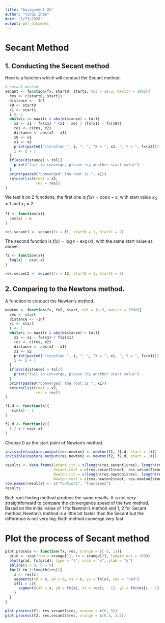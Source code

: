 ```yaml
---
title: "Assignment 2b"
author: "Yinqi Zhao"
date: "2/23/2020"
output: pdf_document
---
```


# Secant Method

## 1. Conducting the Secant method
Here is a function which will conduct the Secant method.
```r
# secant method
secant <- function(fx, start0, start1, tol = 1e-3, maxitr = 1000){
  res <- c(start0, start1)
  distance <- -Inf
  x0 <- start0
  x1 <- start1
  i <- 1
  while(i <= maxitr & abs(distance) > tol){
    x2 <- x1 - fx(x1) * (x1 - x0) / (fx(x1) - fx(x0))
    res <- c(res, x2)
    distance <- abs(x2 - x1)
    x0 <- x1
    x1 <- x2
    print(paste0("iteration ", i, ": ", "X = ", x2, ", Y = ", fx(x2)))
    i <- i + 1
  }
  if(abs(distance) > tol){
    print("fail to converge, please try another start value")
  }
  print(paste0("converged! the root is ", x1))
  return(list(root = x2,
              res = res))
}
```

We test it on 2 functions, the first one is $f(x) = \cos x - x$, with start value $x_0 = 1$ and $x_1 = 2$.
```r
f1 <- function(x){
  cos(x) - x
}

res.secant1 <- secant(fx = f1, start0 = 1, start1 = 2)
```

The second function is $f(x) = \log x - \exp(x)$, with the same start value as above.
```r
f2 <- function(x){
  log(x) - exp(-x)
}

res.secant2 <- secant(fx = f2, start0 = 1, start1 = 2)
```

## 2. Comparing to the Newtons method.
A function to conduct the Newton's method.
```r
newton <- function(fx, fx2, start, tol = 1e-3, maxitr = 1000){
  res <- start
  distance <- -Inf
  x1 <- start
  i <- 1
  while(i <= maxitr & abs(distance) > tol){
    x2 <- x1 - fx(x1) / fx2(x1)
    res <- c(res, x2)
    distance <- abs(x2 - x1)
    x1 <- x2
    print(paste0("iteration ", i, ": ", "X = ", x1, ", Y = ", fx(x1)))
    i <- i + 1
  }
  if(abs(distance) > tol){
    print("fail to converge, please try another start value")
  }
  print(paste0("converged! the root is ", x1))
  return(list(root = x2,
              res = res))
}

f1.d <- function(x){
  -sin(x) - 1
}

f2.d <- function(x){
  1 / x + exp(-x)
}
```

Choose 0 as the start point of Newton's method.
```r
invisible(capture.output(res.newton1 <- newton(f1, f1.d, start = 1)))
invisible(capture.output(res.newton2 <- newton(f2, f2.d, start = 1)))

results <- data.frame(Secant.itr = c(length(res.secant1$res), length(res.secant2$res)),
                      Secant.root = c(res.secant1$root, res.secant2$root),
                      Newton.itr = c(length(res.newton1$res), length(res.newton2$res)),
                      Newton.root = c(res.newton1$root, res.newton2$root))
row.names(results) <- c("funtion1", "function2")
results
```
Both root finding method produce the same results. It is not very straightforward to compare the convergence speed of the two method. Based on the initial value of 1 for Newton's method and 1, 2 for Secant method, Newton's method is a little bit faster than the Secant but the difference is not very big. Both method converge very fast


# Plot the process of Secant method
```r
plot.process <- function(fx, res, xrange = c(-1, 1)){
  grid <- seq(from = xrange[1], to = xrange[2], length.out = 1000)
  plot(grid, fx(grid), type = "l", xlab = "x", ylab = "y")
  abline(a = 0, b = 0)
  for(i in 1:length(res)){
    x <- res[i]
    segments(x0 = x, y0 = 0, x1 = x, y1 = fx(x), col = "red")
    if(i > 1){
      segments(x0 = x, y0 = fx(x), x1 = res[i - 1], y1 = fx(res[i - 1]), col = "red", lty = 5)
    }
  }
}

plot.process(f1, res.secant1$res, xrange = c(0, 3))
plot.process(f2, res.secant2$res, xrange = c(0.5, 2.5))
```

